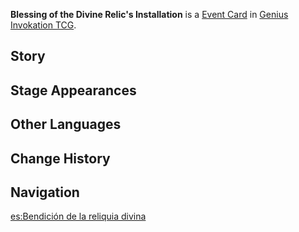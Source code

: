 {{Genius Invokation TCG Infobox
|title     = Blessing of the Divine Relic's Installation
|id        = 332011
|image     = Blessing of the Divine Relic's Installation Event Card.png
|type      = Event Card
|effect    = Shift 1 Artifact Equipment Card that has been equipped to one of your characters to another one of your characters.
|matching  = 0
|source1   = [[Genius Invokation TCG Starter Deck]]
|source2   = {{Sold By}}
|features  = Yae Miko
}}
'''Blessing of the Divine Relic's Installation''' is a [[Event Card]] in [[Genius Invokation TCG]].

==Story==
{{Description|"Hehe... Well now, isn't this finally getting interesting?"|title=Divine Relic's Installation}}

==Stage Appearances==
{{Genius Invokation TCG Stage Appearances}}

==Other Languages==
{{Other Languages
|en      = Blessing of the Divine Relic's Installation
|zhs     = 神宝迁宫祝词
|zhs_rm  = Shénbǎo Qiāngōng Zhùcí
|zht     = 神寶遷宮祝詞
|zht_rm  = Shénbǎo Qiāngōng Zhùcí
|zh_tl   = 
|ja      = 神宝遷宮祝詞
|ja_rm   = Shinpou Senguu Norito
|ja_tl   = Ritual Prayer of the Divine Relic's Installation
|ko      = 성물 안치 축사
|ko_rm   = Seongmul Anchi Chukssa
|ko_tl   = Congratulatory Ceremony of Halidom Enshrining
|es      = Bendición de la reliquia divina
|es_tl   = Divine Relic Blessing
|fr      = Bénédiction de relique divine
|fr_tl   = Blessing of Divine Relic
|ru      = Благословение установки божественной реликвии
|ru_tl   = Blessing of the Divine Relic's Installation
|th      = Blessing of the Divine Relic's Installation
|vi      = Lời Chúc Thần Bảo Dời Cung
|vi_tl   = 
|de      = Segensspruch zur Schatzwanderung
|de_tl   = Blessing to the Treasure Journey
|id      = Blessing of the Divine Relic's Installation
|pt      = Transferência do Tesouro Sagrado
|pt_tl   = 
|tr      = İlahi Yadigar Lütfu
|tr_tl   = 
|it      = Benedizione della reliquia divina
|it_tl   = Blessing of the Divine Relic
}}

==Change History==
{{Change History|3.3}}

==Navigation==
{{Genius Invokation TCG Navbox|Event Card}}

[[es:Bendición de la reliquia divina]]
